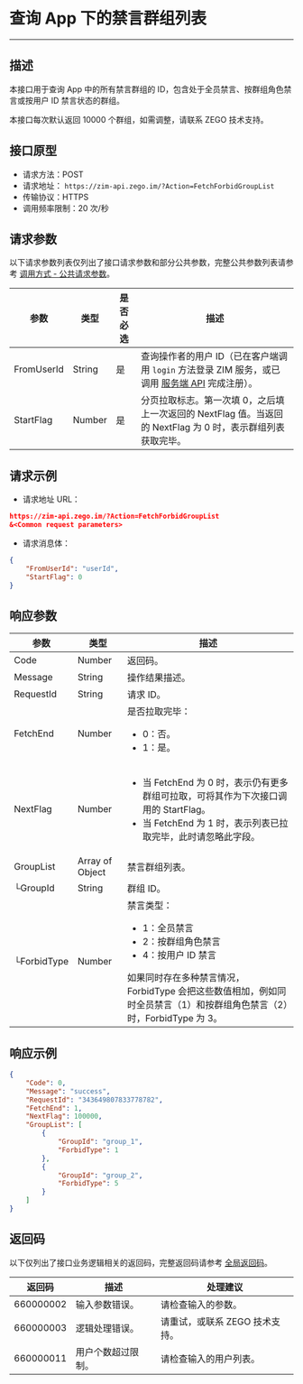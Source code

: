 # 查询 App 下的禁言群组列表

- - -

## 描述

本接口用于查询 App 中的所有禁言群组的 ID，包含处于全员禁言、按群组角色禁言或按用户 ID 禁言状态的群组。

本接口每次默认返回 10000 个群组，如需调整，请联系 ZEGO 技术支持。 

## 接口原型

- 请求方法：POST
- 请求地址： `https://zim-api.zego.im/?Action=FetchForbidGroupList`
- 传输协议：HTTPS
- 调用频率限制：20 次/秒

## 请求参数

以下请求参数列表仅列出了接口请求参数和部分公共参数，完整公共参数列表请参考 [调用方式 - 公共请求参数](../accessing-server-apis.mdx#2-公共参数)。

| 参数 | 类型 | 是否必选 | 描述 |
|------|------|----------|------|
| FromUserId | String | 是 |  查询操作者的用户 ID（已在客户端调用 `login` 方法登录 ZIM 服务，或已调用 [服务端 API](./../user/batch-register-users.mdx) 完成注册）。 |
| StartFlag | Number | 是 | 分页拉取标志。第一次填 0，之后填上一次返回的 NextFlag 值。当返回的 NextFlag 为 0 时，表示群组列表获取完毕。 |


## 请求示例

- 请求地址 URL：
```json
https://zim-api.zego.im/?Action=FetchForbidGroupList
&<Common request parameters>
```

- 请求消息体：

```json
{
    "FromUserId": "userId",
    "StartFlag": 0
}
```

## 响应参数

| 参数 | 类型 | 描述 |
|------|------|------|
| Code | Number | 返回码。 |
| Message | String | 操作结果描述。 |
| RequestId | String | 请求 ID。 |
| FetchEnd | Number | 是否拉取完毕：<ul><li>0：否。</li><li>1：是。</li></ul> |
| NextFlag | Number | <ul><li>当 FetchEnd 为 0 时，表示仍有更多群组可拉取，可将其作为下次接口调用的 StartFlag。</li><li>当 FetchEnd 为 1 时，表示列表已拉取完毕，此时请忽略此字段。</li></ul> |
| GroupList | Array of Object | 禁言群组列表。 |
| └GroupId | String | 群组 ID。 |
| └ForbidType | Number | 禁言类型：<ul><li>1：全员禁言</li><li>2：按群组角色禁言</li><li>4：按用户 ID 禁言</li></ul>如果同时存在多种禁言情况，ForbidType 会把这些数值相加，例如同时全员禁言（1）和按群组角色禁言（2）时，ForbidType 为 3。|

## 响应示例

```json
{
    "Code": 0,
    "Message": "success",
    "RequestId": "343649807833778782",
    "FetchEnd": 1,
    "NextFlag": 100000,
    "GroupList": [
        {
            "GroupId": "group_1",
            "ForbidType": 1
        },
        {
            "GroupId": "group_2",
            "ForbidType": 5
        }
    ]
}
```

## 返回码

以下仅列出了接口业务逻辑相关的返回码，完整返回码请参考 [全局返回码](./../return-codes.mdx)。

| 返回码 | 描述 | 处理建议 |
|------|------|------|
| 660000002 | 输入参数错误。 | 请检查输入的参数。 |
| 660000003 | 逻辑处理错误。 | 请重试，或联系 ZEGO 技术支持。 |
| 660000011 | 用户个数超过限制。 | 请检查输入的用户列表。 |